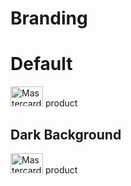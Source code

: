 
<Meta title="Foundations/Branding" />

# Branding

# Default

<Canvas>
    <Story name="Default">
        <div class="made-c-branding">
            <img
                src="https://cdn.jsdelivr.net/gh/mastercard/made@main/storybook/stories/assets/images/logo-small.svg"
                alt="Mastercard logo"
                width="52"
                height="32"
            />
            <span class="made-c-branding__link">product</span>
        </div>
    </Story>
</Canvas>

## Dark Background

<Canvas>
    <Story name="Dark Background">
        <div class="made-c-branding made-c-branding--dark">
            <img
                src="https://cdn.jsdelivr.net/gh/mastercard/made@main/storybook/stories/assets/images/logo-small.svg"
                alt="Mastercard logo"
                width="52"
                height="32"
            />
            <span class="made-c-branding__link">product</span>
        </div>
    </Story>
</Canvas>

